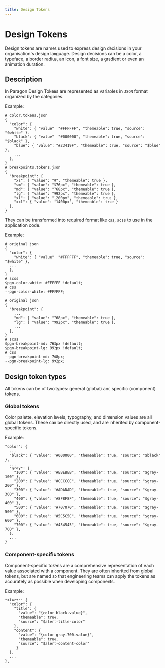 ```yaml
---
title: Design Tokens
---
```


# Design Tokens

Design tokens are names used to express design decisions in your organisation's design language. Design decisions can be a color, a typeface, a border radius, an icon, a font size, a gradient or even an animation duration.

## Description

In Paragon Design Tokens are represented as variables in `JSON` format organized by the categories.

Example:

```
# color.tokens.json
{
  "color": {
    "white": { "value": "#FFFFFF", "themeable": true, "source": "$white" },
    "black": { "value": "#000000", "themeable": true, "source": "$black" },
    "blue": { "value": "#23419F", "themeable": true, "source": "$blue" },
    ...
  },
}
# breakpoints.tokens.json
{
  "breakpoint": {
    "xs": { "value": "0", "themeable": true },
    "sm": { "value": "576px", "themeable": true },
    "md": { "value": "768px", "themeable": true },
    "lg": { "value": "992px", "themeable": true },
    "xl": { "value": "1200px", "themeable": true },
    "xxl": { "value": "1400px", "themeable": true }
  },
}
```

They can be transformed into required format like `css`, `scss` to use in the application code.

Example:

```
# original json
{
  "color": {
    "white": { "value": "#FFFFFF", "themeable": true, "source": "$white" },
  ...
  },
}
# scss
$pgn-color-white: #FFFFFF !default;
# css
--pgn-color-white: #FFFFFF;
```

```
# original json
{
  "breakpoint": {
    ...
    "md": { "value": "768px", "themeable": true },
    "lg": { "value": "992px", "themeable": true },
    ...
  },
}
# scss
$pgn-breakpoint-md: 768px !default;
$pgn-breakpoint-lg: 992px !default;
# css
--pgn-breakpoint-md: 768px;
--pgn-breakpoint-lg: 992px;
```

## Design token types

All tokens can be of two types: general (global) and specific (component) tokens.

### Global tokens

Color palette, elevation levels, typography, and dimension values are all global tokens. These can be directly used, and are inherited by component-specific tokens.

Example:

```
"color": {
  ...
  "black": { "value": "#000000", "themeable": true, "source": "$black" },
  ...
  "gray": {
    "100": { "value": "#EBEBEB", "themeable": true, "source": "$gray-100" },
    "200": { "value": "#CCCCCC", "themeable": true, "source": "$gray-200" },
    "300": { "value": "#ADADAD", "themeable": true, "source": "$gray-300" },
    "400": { "value": "#8F8F8F", "themeable": true, "source": "$gray-400" },
    "500": { "value": "#707070", "themeable": true, "source": "$gray-500" },
    "600": { "value": "#5C5C5C", "themeable": true, "source": "$gray-600" },
    "700": { "value": "#454545", "themeable": true, "source": "$gray-700" },
  },
  ...
}
```

### Component-specific tokens

Component-specific tokens are a comprehensive representation of each value associated with a component. They are often inherited from global tokens, but are named so that engineering teams can apply the tokens as accurately as possible when developing components.

Example:

```
"alert": {
  "color": {
    "title": {
      "value": "{color.black.value}",
      "themeable": true,
      "source": "$alert-title-color"
    },
    "content": {
      "value": "{color.gray.700.value}",
      "themeable": true,
      "source": "$alert-content-color"
     }
  },
  ...
},
```

